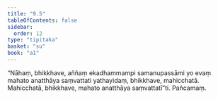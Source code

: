 ```yaml
---
title: "9.5"
tableOfContents: false
sidebar:
  order: 12
type: "tipitaka"
basket: "su"
book: "a1"
---
```



<DynamicBreadcrumb />

<Division number="86" book="a1">

<Paragraph number="181" book="a1">
“Nāhaṃ, bhikkhave, aññaṃ ekadhammampi samanupassāmi yo evaṃ mahato anatthāya saṃvattati yathayidaṃ, bhikkhave, mahicchatā. Mahicchatā, bhikkhave, mahato anatthāya saṃvattatī”ti.

</Paragraph>
</Division>

<Paragraph number="182" type="center" book="a1">
Pañcamaṃ.
</Paragraph>